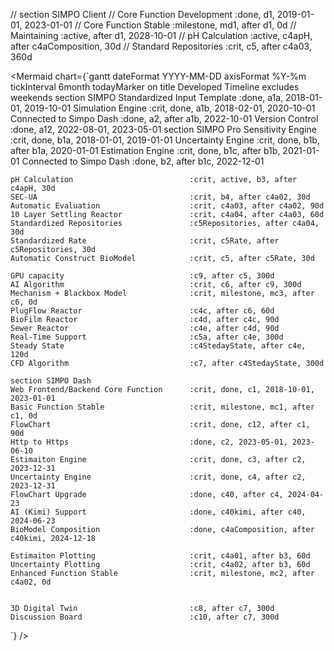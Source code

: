 // section SIMPO Client
// Core Function Development           :done, d1, 2019-01-01, 2023-01-01
// Core Function Stable                :milestone, md1, after d1, 0d
// Maintaining                         :active, after d1, 2028-10-01
// pH Calculation                          :active, c4apH, after c4aComposition, 30d
// Standard Repositories                   :crit, c5, after c4a03, 360d

<Mermaid
  chart={`gantt
    dateFormat  YYYY-MM-DD
    axisFormat  %Y-%m
    tickInterval 6month
    todayMarker on
    title       Developed Timeline
    excludes    weekends
    section SIMPO
    Standardized Input Template             :done, a1a, 2018-01-01, 2019-10-01
    Simulation Engine                       :crit, done, a1b, 2018-02-01, 2020-10-01
    Connected to Simpo Dash                 :done, a2, after a1b, 2022-10-01
    Version Control                         :done, a12, 2022-08-01, 2023-05-01
    section SIMPO Pro
    Sensitivity Engine                      :crit, done, b1a, 2018-01-01, 2019-01-01
    Uncertainty Engine                      :crit, done, b1b, after b1a, 2020-01-01
    Estimation Engine                       :crit, done, b1c, after b1b, 2021-01-01
    Connected to Simpo Dash                 :done, b2, after b1c, 2022-12-01

    pH Calculation                          :crit, active, b3, after c4apH, 30d
    SEC-UA                                  :crit, b4, after c4a02, 30d
    Automatic Evaluation                    :crit, c4a03, after c4a02, 90d
    10 Layer Settling Reactor               :crit, c4a04, after c4a03, 60d
    Standardized Repositories               :c5Repositories, after c4a04, 30d
    Standardized Rate                       :crit, c5Rate, after c5Repositories, 30d
    Automatic Construct BioModel            :crit, c5, after c5Rate, 30d

    GPU capacity                            :c9, after c5, 300d
    AI Algorithm                            :crit, c6, after c9, 300d
    Mechanism + Blackbox Model              :crit, milestone, mc3, after c6, 0d
    PlugFlow Reactor                        :c4c, after c6, 60d
    BioFilm Reactor                         :c4d, after c4c, 90d
    Sewer Reactor                           :c4e, after c4d, 90d
    Real-Time Support                       :c5a, after c4e, 300d
    Steady State                            :c4StedayState, after c4e, 120d
    CFD Algorithm                           :c7, after c4StedayState, 300d

    section SIMPO Dash
    Web Frontend/Backend Core Function      :crit, done, c1, 2018-10-01, 2023-01-01
    Basic Function Stable                   :crit, milestone, mc1, after c1, 0d
    FlowChart                               :crit, done, c12, after c1, 90d
    Http to Https                           :done, c2, 2023-05-01, 2023-06-10
    Estimaiton Engine                       :crit, done, c3, after c2, 2023-12-31
    Uncertainty Engine                      :crit, done, c4, after c2, 2023-12-31
    FlowChart Upgrade                       :done, c40, after c4, 2024-04-23
    AI (Kimi) Support                       :done, c40kimi, after c40, 2024-06-23
    BioModel Composition                    :done, c4aComposition, after c40kimi, 2024-12-18

    Estimaiton Plotting                     :crit, c4a01, after b3, 60d
    Uncertainty Plotting                    :crit, c4a02, after b3, 60d
    Enhanced Function Stable                :crit, milestone, mc2, after c4a02, 0d


    3D Digital Twin                         :c8, after c7, 300d
    Discussion Board                        :c10, after c7, 300d
`}
/>
